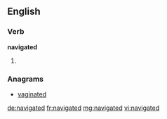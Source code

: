 ==English==

===Verb===
'''navigated'''

# {{past of|navigate}}

===Anagrams===
* [[vaginated#English|vaginated]]

[[de:navigated]]
[[fr:navigated]]
[[mg:navigated]]
[[vi:navigated]]